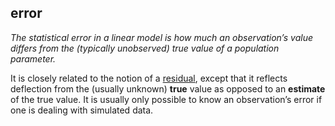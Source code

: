 ## error

<dfn>The statistical error in a linear model is how much an observation's value differs from the (typically unobserved) true value of a population parameter.</dfn>

It is closely related to the notion of a [residual](r.html#residual), except that it reflects deflection from the (usually unknown) **true** value as opposed to an **estimate** of the true value. It is usually only possible to know an observation's error if one is dealing with simulated data.




